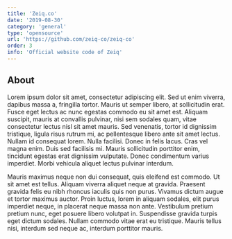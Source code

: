 ```yaml
---
title: 'Zeiq.co'
date: '2019-08-30'
category: 'general'
type: 'opensource'
url: 'https://github.com/zeiq-co/zeiq-co'
order: 3
info: 'Official website code of Zeiq'
---
```


## About

Lorem ipsum dolor sit amet, consectetur adipiscing elit. Sed ut enim viverra, dapibus massa a, fringilla tortor. Mauris ut semper libero, at sollicitudin erat. Fusce eget lectus ac nunc egestas commodo eu sit amet est. Aliquam suscipit, mauris at convallis pulvinar, nisi sem sodales quam, vitae consectetur lectus nisl sit amet mauris. Sed venenatis, tortor id dignissim tristique, ligula risus rutrum mi, ac pellentesque libero ante sit amet lectus. Nullam id consequat lorem. Nulla facilisi. Donec in felis lacus. Cras vel magna enim. Duis sed facilisis mi. Mauris sollicitudin porttitor enim, tincidunt egestas erat dignissim vulputate. Donec condimentum varius imperdiet. Morbi vehicula aliquet lectus pulvinar interdum.

Mauris maximus neque non dui consequat, quis eleifend est commodo. Ut sit amet est tellus. Aliquam viverra aliquet neque at gravida. Praesent gravida felis eu nibh rhoncus iaculis quis non purus. Vivamus dictum augue et tortor maximus auctor. Proin luctus, lorem in aliquam sodales, elit purus imperdiet neque, in placerat neque massa non ante. Vestibulum pretium pretium nunc, eget posuere libero volutpat in. Suspendisse gravida turpis eget dictum sodales. Nullam commodo vitae erat eu tristique. Mauris tellus nisi, interdum sed neque ac, interdum porttitor mauris.
